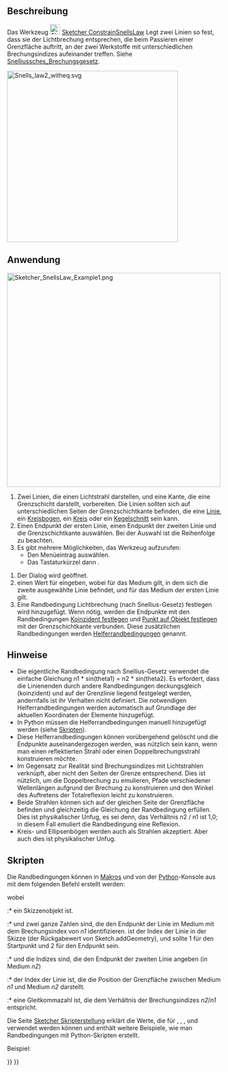 <languages/>

{{Docnav/de
|[[Sketcher_ConstrainBlock/de|Fixieren]]
|[[Sketcher_ToggleDrivingConstraint/de|FestlegendeRandbedingungUmschalten]]
|[[Sketcher_Workbench/de|Sketcher]]
|IconL=Sketcher_ConstrainBlock.svg
|IconR=Sketcher_ToggleDrivingConstraint.svg
|IconC=Workbench_Sketcher.svg
}}

{{GuiCommand/de
|Name=Sketcher ConstrainSnellsLaw
|Name/de=Sketcher ConstrainSnellsLaw
|MenuLocation=Sketch → Skizzen-Beschränkungen → Lichtbrechung (nach Snellius-Gesetz) festlegen
|Workbenches=[[Sketcher_Workbench/de|Sketcher]]
|Shortcut={{KEY|K}} {{KEY|W}}
|Version=0.15
}}

<span id="Description"></span>
==Beschreibung== 

Das Werkzeug [[Image:Sketcher_ConstrainSnellsLaw.svg|24px]] [[Sketcher_ConstrainSnellsLaw/de|Sketcher ConstrainSnellsLaw]] Legt zwei Linien so fest, dass sie der Lichtbrechung entsprechen, die beim Passieren einer Grenzfläche auftritt, an der zwei Werkstoffe mit unterschiedlichen Brechungsindizes aufeinander treffen. Siehe [https://de.wikipedia.org/wiki/Snelliussches_Brechungsgesetz Snelliussches_Brechungsgesetz].

[[Image:Snells_law2_witheq.svg|x400px]]
{{Caption|Snelliussches Gesetz}}

<span id="Usage"></span>
==Anwendung== 

[[Image:Sketcher_SnellsLaw_Example1.png|500px]]
{{Caption|Die Reihenfolge der Klicks wird durch gelbe Pfeile mit Zahlen angezeigt. n1, n2 zeigen, wo sich die Brechungsindizes befinden.}}

# Zwei Linien, die einen Lichtstrahl darstellen, und eine Kante, die eine Grenzschicht darstellt, vorbereiten. Die Linien sollten sich auf unterschiedlichen Seiten der Grenzschichtkante befinden, die eine [[Sketcher_CreateLine/de|Linie]], ein [[Sketcher_CreateArc/de|Kreisbogen]], ein [[Sketcher_CreateCircle/de|Kreis]] oder ein [[Sketcher_CompCreateConic/de|Kegelschnitt]] sein kann.
# Einen Endpunkt der ersten Linie, einen Endpunkt der zweiten Linie und die Grenzschichtkante auswählen. Bei der Auswahl ist die Reihenfolge zu beachten.
# Es gibt mehrere Möglichkeiten, das Werkzeug aufzurufen:
#* Den Menüeintrag {{MenuCommand|Skizze → Sketcher-Randbedingungen → [[Image:Sketcher_ConstrainSnellsLaw.svg|16px]] Lichtbrechung (nach Snellius-Gesetz) festlegen}} auswählen.
#* Das Tastaturkürzel {{KEY|K}} dann {{KEY|W}}.

# Der Dialog {{MenuCommand|Brechungsindex-Verhältnis}} wird geöffnet.
# einen Wert für {{MenuCommand|Verhältnis n2/n1}} eingeben, wobei {{MenuCommand|n2}} für das Medium gilt, in dem sich die zweite ausgewählte Linie befindet, und {{MenuCommand|n1}} für das Medium der ersten Linie gilt.
# Eine Randbedingung Lichtbrechung (nach Snellius-Gesetz) festlegen wird hinzugefügt. Wenn nötig, werden die Endpunkte mit den Randbedingungen [[Sketcher_ConstrainCoincident/de|Koinzident festlegen]] und [[Sketcher_ConstrainPointOnObject/de|Punkt auf Objekt festlegen]] mit der Grenzschichtkante verbunden. Diese zusätzlichen Randbedingungen werden [[Sketcher_helper_constraint/de|Helferrandbedingungen]] genannt.

<span id="Notes"></span>
==Hinweise==

* Die eigentliche Randbedingung nach Snellius-Gesetz verwendet die einfache Gleichung n1 * sin(theta1) = n2 * sin(theta2). Es erfordert, dass die Linienenden durch andere Randbedingungen deckungsgleich (koinzident) und auf der Grenzlinie liegend festgelegt werden, andernfalls ist ihr Verhalten nicht definiert. Die notwendigen Helferrandbedingungen werden automatisch auf Grundlage der aktuellen Koordinaten der Elemente hinzugefügt.
* In Python müssen die Helferrandbedingungen manuell hinzugefügt werden (siehe [[#Skripten|Skripten]]).
* Diese Helferrandbedingungen können vorübergehend gelöscht und die Endpunkte auseinandergezogen werden, was nützlich sein kann, wenn man einen reflektierten Strahl oder einen Doppelbrechungsstrahl konstruieren möchte.
* Im Gegensatz zur Realität sind Brechungsindizes mit Lichtstrahlen verknüpft, aber nicht den Seiten der Grenze entsprechend. Dies ist nützlich, um die Doppelbrechung zu emulieren, Pfade verschiedener Wellenlängen aufgrund der Brechung zu konstruieren und den Winkel des Auftretens der Totalreflexion leicht zu konstruieren.
* Beide Strahlen können sich auf der gleichen Seite der Grenzfläche befinden und gleichzeitig die Gleichung der Randbedingung erfüllen. Dies ist physikalischer Unfug, es sei denn, das Verhältnis n2 / n1 ist 1,0; in diesem Fall emuliert die Randbedingung eine Reflexion.
* Kreis- und Ellipsenbögen werden auch als Strahlen akzeptiert. Aber auch dies ist physikalischer Unfug.

<span id="Scripting"></span>
==Skripten==

Die Randbedingungen können in [[Macros/de|Makros]] und von der [[Python/de|Python]]-Konsole aus mit dem folgenden Befehl erstellt werden:

{{Code|code=
Sketch.addConstraint(Sketcher.Constraint('SnellsLaw',line1,pointpos1,line2,pointpos2,interface,n2byn1))
}}

wobei
:* {{Incode|Sketch}} ein Skizzenobjekt ist.
:* {{Incode|line1}} und {{Incode|pointpos1}} zwei ganze Zahlen sind, die den Endpunkt der Linie im Medium mit dem Brechungsindex von ''n1'' identifizieren. {{Incode|line1}} ist der Index der Linie in der Skizze (der Rückgabewert von Sketch.addGeometry), und {{Incode|pointpos1}} sollte 1 für den Startpunkt und 2 für den Endpunkt sein.
:* {{Incode|line2}} und {{Incode|pointpos2}} die Indizes sind, die den Endpunkt der zweiten Linie angeben (in Medium ''n2'')
:* {{incode|interface}} der Index der Linie ist, die die Position der Grenzfläche zwischen Medium ''n1'' und Medium ''n2'' darstellt.
:* {{Incode|n2byn1}} eine Gleitkommazahl ist, die dem Verhältnis der Brechungsindizes ''n2''/''n1'' entspricht.

Die Seite [[Sketcher_scripting/de|Sketcher Skripterstellung]] erklärt die Werte, die für {{incode|line1}}, {{incode|pointpos1}}, {{incode|line2}}, {{incode|pointpos2}} und {{incode|interface}} verwendet werden können und enthält weitere Beispiele, wie man Randbedingungen mit Python-Skripten erstellt.

Beispiel:

{{Code|code=
import Sketcher
import Part
import FreeCAD

StartPoint = 1
EndPoint = 2

f = App.activeDocument().addObject("Sketcher::SketchObject","Sketch")

# add geometry to the sketch
icir = f.addGeometry(Part.Circle(App.Vector(-547.612366,227.479736,0),App.Vector(0,0,1),68.161979))
iline1 = f.addGeometry(Part.LineSegment(App.Vector(-667.331726,244.127090,0),App.Vector(-604.284241,269.275238,0)))
iline2 = f.addGeometry(Part.LineSegment(App.Vector(-604.284241,269.275238,0),App.Vector(-490.940491,256.878265,0)))
# add constraints
# helper constraints:
f.addConstraint(Sketcher.Constraint('Coincident',iline1,EndPoint,iline2,StartPoint)) 
f.addConstraint(Sketcher.Constraint('PointOnObject',iline1,EndPoint,icir)) 
# the Snell's law:
f.addConstraint(Sketcher.Constraint('SnellsLaw',iline1,EndPoint,iline2,StartPoint,icir,1.47))

App.ActiveDocument.recompute() 
}}


{{Docnav/de
|[[Sketcher_ConstrainBlock/de|Fixieren]]
|[[Sketcher_ToggleDrivingConstraint/de|FestlegendeRandbedingungUmschalten]]
|[[Sketcher_Workbench/de|Sketcher]]
|IconL=Sketcher_ConstrainBlock.svg
|IconR=Sketcher_ToggleDrivingConstraint.svg
|IconC=Workbench_Sketcher.svg
}}

{{Sketcher_Tools_navi{{#translation:}}}}
{{Userdocnavi{{#translation:}}}}